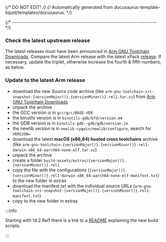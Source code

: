 {/* DO NOT EDIT! */}
{/* Automatically generated from docusaurus-template-liquid/templates/docusaurus. */}


{/* ------------------------------------------------------------------------ */}

### Check the latest upstream release

The latest releases must have been announced in
[Arm GNU Toolchain Downloads](https://developer.arm.com/downloads/-/arm-gnu-toolchain-downloads).
Compare the latest Arm release with the latest xPack
[release](https://github.com/xpack-dev-tools/aarch64-none-elf-gcc-xpack/releases).
If necessary, update the triplet, otherwise increase the fourth & fifth numbers,
as below.

### Update to the latest Arm release

- download the new _Source code_ archive (like
<code>arm-gnu-toolchain-src-snapshot-{versionMajor()}.{versionMinor()}.rel1.tar.xz</code>) from
[Arm GNU Toolchain Downloads](https://developer.arm.com/downloads/-/arm-gnu-toolchain-downloads/)
- unpack the archive
- the GCC version is in `gcc/gcc/BASE-VER`
- the binutils version is in `binutils-gdb/bfd/version.m4`
- the GDB version is in `binutils-gdb--gdb/gdb/version.in`
- the newlib version is in `newlib-cygwin/newlib/configure`, search for `VERSION=`
- download the latest **macOS (x86_64) hosted cross toolchains** archive (like
<code>arm-gnu-toolchain-{versionMajor()}.{versionMinor()}.rel1-darwin-x86_64-aarch64-none-elf.tar.xz</code>)
- unpack the archive
- create a folder <code>build-assets/extras/{versionMajor()}.{versionMinor()}.rel1</code>
- copy the file with the configurations
(<code>{versionMajor()}.{versionMinor()}.rel1-darwin-x86_64-aarch64-none-elf-manifest.txt</code>) to the new folder in extras
- download the manifest.txt with the individual source URLs
(<code>arm-gnu-toolchain-src-snapshot-{versionMajor()}.{versionMinor()}.rel1-manifest.txt</code>)
- copy to the new folder in extras

:::info

Starting with 14.2.Rel1 there is a link to a [README](https://gitlab.arm.com/tooling/gnu-devtools-for-arm/-/blob/main/README.md) explaining the new build scripts.

:::
